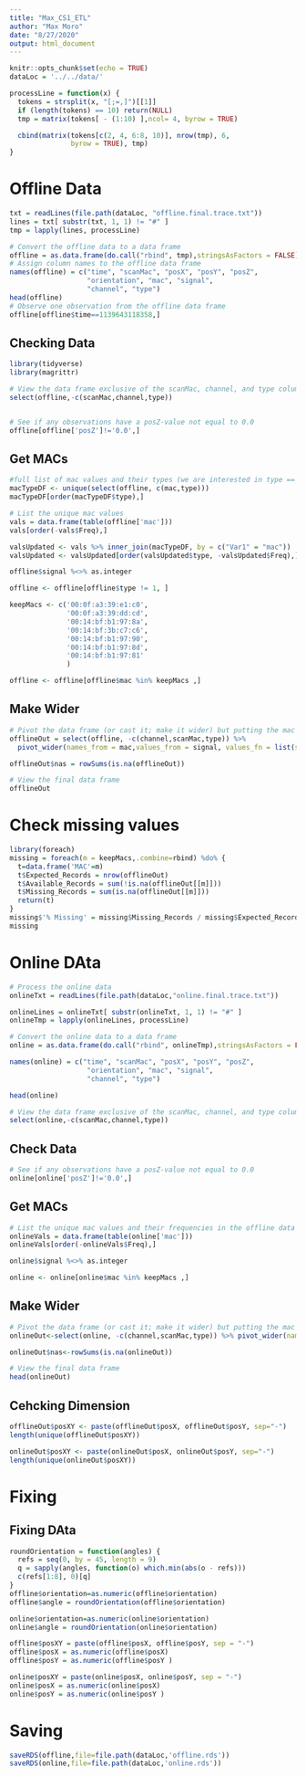 ```yaml
---
title: "Max_CS1_ETL"
author: "Max Moro"
date: "8/27/2020"
output: html_document
---
```


```r
knitr::opts_chunk$set(echo = TRUE)
dataLoc = '../../data/'

processLine = function(x) {
  tokens = strsplit(x, "[;=,]")[[1]]
  if (length(tokens) == 10) return(NULL)
  tmp = matrix(tokens[ - (1:10) ],ncol= 4, byrow = TRUE)

  cbind(matrix(tokens[c(2, 4, 6:8, 10)], nrow(tmp), 6,
               byrow = TRUE), tmp)
}

```

#  Offline Data

```r
txt = readLines(file.path(dataLoc, "offline.final.trace.txt"))
lines = txt[ substr(txt, 1, 1) != "#" ]
tmp = lapply(lines, processLine)

# Convert the offline data to a data frame
offline = as.data.frame(do.call("rbind", tmp),stringsAsFactors = FALSE)
# Assign column names to the offline data frame
names(offline) = c("time", "scanMac", "posX", "posY", "posZ",
                   "orientation", "mac", "signal",
                   "channel", "type")
head(offline)
# Observe one observation from the offline data frame
offline[offline$time==1139643118358,]
```

## Checking Data

```r

library(tidyverse)
library(magrittr)

# View the data frame exclusive of the scanMac, channel, and type columns
select(offline,-c(scanMac,channel,type))


# See if any observations have a posZ-value not equal to 0.0
offline[offline['posZ']!='0.0',]

```

## Get MACs

```r
#full list of mac values and their types (we are interested in type == 3)
macTypeDF <- unique(select(offline, c(mac,type)))
macTypeDF[order(macTypeDF$type),]

# List the unique mac values
vals = data.frame(table(offline['mac']))
vals[order(-vals$Freq),]

valsUpdated <- vals %>% inner_join(macTypeDF, by = c("Var1" = "mac"))
valsUpdated <- valsUpdated[order(valsUpdated$type, -valsUpdated$Freq),]

offline$signal %<>% as.integer

offline <- offline[offline$type != 1, ]

keepMacs <- c('00:0f:a3:39:e1:c0',
              '00:0f:a3:39:dd:cd',
              '00:14:bf:b1:97:8a',
              '00:14:bf:3b:c7:c6',
              '00:14:bf:b1:97:90',
              '00:14:bf:b1:97:8d',
              '00:14:bf:b1:97:81'
              )

offline <- offline[offline$mac %in% keepMacs ,]

```
## Make Wider
```r


# Pivot the data frame (or cast it; make it wider) but putting the mac values and their associated signals in the columns
offlineOut = select(offline, -c(channel,scanMac,type)) %>% 
  pivot_wider(names_from = mac,values_from = signal, values_fn = list(signal=mean))

offlineOut$nas = rowSums(is.na(offlineOut))

# View the final data frame
offlineOut
```
# Check missing values
```r
library(foreach)
missing = foreach(m = keepMacs,.combine=rbind) %do% {
  t=data.frame('MAC'=m)
  t$Expected_Records = nrow(offlineOut)
  t$Available_Records = sum(!is.na(offlineOut[[m]]))
  t$Missing_Records = sum(is.na(offlineOut[[m]]))
  return(t)
}
missing$'% Missing' = missing$Missing_Records / missing$Expected_Records * 100
missing

```


# Online DAta

```r
# Process the online data
onlineTxt = readLines(file.path(dataLoc,"online.final.trace.txt"))

onlineLines = onlineTxt[ substr(onlineTxt, 1, 1) != "#" ]
onlineTmp = lapply(onlineLines, processLine)

# Convert the online data to a data frame
online = as.data.frame(do.call("rbind", onlineTmp),stringsAsFactors = FALSE)

names(online) = c("time", "scanMac", "posX", "posY", "posZ",
                   "orientation", "mac", "signal",
                   "channel", "type")

head(online)

# View the data frame exclusive of the scanMac, channel, and type columns
select(online,-c(scanMac,channel,type))
```
## Check Data
```r

# See if any observations have a posZ-value not equal to 0.0
online[online['posZ']!='0.0',]
```

## Get MACs

```r


# List the unique mac values and their frequencies in the offline data frame
onlineVals = data.frame(table(online['mac']))
onlineVals[order(-onlineVals$Freq),]

online$signal %<>% as.integer

online <- online[online$mac %in% keepMacs ,]
```
## Make Wider
```r

# Pivot the data frame (or cast it; make it wider) but putting the mac values and their associated signals in the columns
onlineOut<-select(online, -c(channel,scanMac,type)) %>% pivot_wider(names_from = mac,values_from = signal, values_fn = list(signal=mean))

onlineOut$nas<-rowSums(is.na(onlineOut))

# View the final data frame
head(onlineOut)
```

## Cehcking Dimension
```r


offlineOut$posXY <- paste(offlineOut$posX, offlineOut$posY, sep="-")
length(unique(offlineOut$posXY))

onlineOut$posXY <- paste(onlineOut$posX, onlineOut$posY, sep="-")
length(unique(onlineOut$posXY))


```
# Fixing 

## Fixing DAta
```r
roundOrientation = function(angles) {
  refs = seq(0, by = 45, length = 9)
  q = sapply(angles, function(o) which.min(abs(o - refs)))
  c(refs[1:8], 0)[q]
}
offline$orientation=as.numeric(offline$orientation)
offline$angle = roundOrientation(offline$orientation)

online$orientation=as.numeric(online$orientation)
online$angle = roundOrientation(online$orientation)

offline$posXY = paste(offline$posX, offline$posY, sep = "-")
offline$posX = as.numeric(offline$posX)
offline$posY = as.numeric(offline$posY )

online$posXY = paste(online$posX, online$posY, sep = "-")
online$posX = as.numeric(online$posX)
online$posY = as.numeric(online$posY )
```


# Saving
```r

saveRDS(offline,file=file.path(dataLoc,'offline.rds'))
saveRDS(online,file=file.path(dataLoc,'online.rds'))
```

